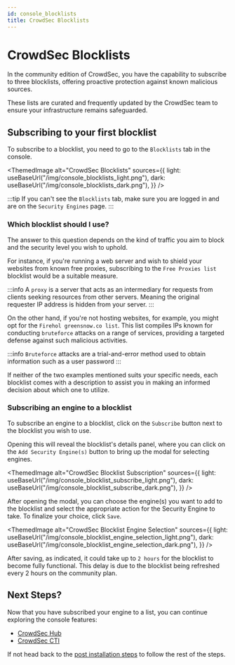 ```yaml
---
id: console_blocklists
title: CrowdSec Blocklists
---
```



# CrowdSec Blocklists

In the community edition of CrowdSec, you have the capability to subscribe to three blocklists, offering proactive protection against known malicious sources.

These lists are curated and frequently updated by the CrowdSec team to ensure your infrastructure remains safeguarded.

## Subscribing to your first blocklist

To subscribe to a blocklist, you need to go to the `Blocklists` tab in the console.

<ThemedImage
    alt="CrowdSec Blocklists"
    sources={{
        light: useBaseUrl("/img/console_blocklists_light.png"),
        dark: useBaseUrl("/img/console_blocklists_dark.png"),
    }}
/>

:::tip
If you can't see the `Blocklists` tab, make sure you are logged in and are on the `Security Engines` page.
:::

### Which blocklist should I use?

The answer to this question depends on the kind of traffic you aim to block and the security level you wish to uphold.

For instance, if you're running a web server and wish to shield your websites from known free proxies, subscribing to the `Free Proxies list` blocklist would be a suitable measure.

:::info
A `proxy` is a server that acts as an intermediary for requests from clients seeking resources from other servers. Meaning the original requester IP address is hidden from your server.
:::

On the other hand, if you're not hosting websites, for example, you might opt for the `Firehol greensnow.co list`. This list compiles IPs known for conducting `bruteforce` attacks on a range of services, providing a targeted defense against such malicious activities.

:::info
`Bruteforce` attacks are a trial-and-error method used to obtain information such as a user password
:::

If neither of the two examples mentioned suits your specific needs, each blocklist comes with a description to assist you in making an informed decision about which one to utilize.

### Subscribing an engine to a blocklist

To subscribe an engine to a blocklist, click on the `Subscribe` button next to the blocklist you wish to use.

Opening this will reveal the blocklist's details panel, where you can click on the `Add Security Engine(s)` button to bring up the modal for selecting engines.

<ThemedImage
    alt="CrowdSec Blocklist Subscription"
    sources={{
        light: useBaseUrl("/img/console_blocklist_subscribe_light.png"),
        dark: useBaseUrl("/img/console_blocklist_subscribe_dark.png"),
    }}
/>

After opening the modal, you can choose the engine(s) you want to add to the blocklist and select the appropriate action for the Security Engine to take. To finalize your choice, click `Save`.

<ThemedImage
    alt="CrowdSec Blocklist Engine Selection"
    sources={{
        light: useBaseUrl("/img/console_blocklist_engine_selection_light.png"),
        dark: useBaseUrl("/img/console_blocklist_engine_selection_dark.png"),
    }}
/>

After saving, as indicated, it could take up to `2 hours` for the blocklist to become fully functional. This delay is due to the blocklist being refreshed every 2 hours on the community plan.

## Next Steps?

Now that you have subscribed your engine to a list, you can continue exploring the console features:

- [CrowdSec Hub](/getting_started/post_installation/console_hub.mdx)
- [CrowdSec CTI](/getting_started/post_installation/console_cti.mdx)

If not head back to the [post installation steps](/getting_started/next_steps.md#1-crowdsec-console) to follow the rest of the steps.